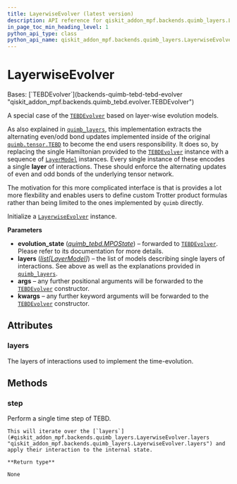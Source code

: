 ```yaml
---
title: LayerwiseEvolver (latest version)
description: API reference for qiskit_addon_mpf.backends.quimb_layers.LayerwiseEvolver in the latest version of qiskit-addon-mpf
in_page_toc_min_heading_level: 1
python_api_type: class
python_api_name: qiskit_addon_mpf.backends.quimb_layers.LayerwiseEvolver
---
```


# LayerwiseEvolver

<Class id="qiskit_addon_mpf.backends.quimb_layers.LayerwiseEvolver" isDedicatedPage={true} github="https://github.com/Qiskit/qiskit-addon-mpf/tree/stable/0.2/qiskit_addon_mpf/backends/quimb_layers/evolver.py#L21-L75" signature="LayerwiseEvolver(evolution_state, layers, *args, **kwargs)" modifiers="class">
  Bases: [`TEBDEvolver`](backends-quimb-tebd-tebd-evolver "qiskit_addon_mpf.backends.quimb_tebd.evolver.TEBDEvolver")

  A special case of the [`TEBDEvolver`](backends-quimb-tebd-tebd-evolver "qiskit_addon_mpf.backends.quimb_tebd.TEBDEvolver") based on layer-wise evolution models.

  As also explained in [`quimb_layers`](backends-quimb-layers#module-qiskit_addon_mpf.backends.quimb_layers "qiskit_addon_mpf.backends.quimb_layers"), this implementation extracts the alternating even/odd bond updates implemented inside of the original [`quimb.tensor.TEBD`](https://quimb.readthedocs.io/en/latest/autoapi/quimb/tensor/index.html#quimb.tensor.TEBD "(in quimb v1.9)") to become the end users responsibility. It does so, by replacing the single Hamiltonian provided to the [`TEBDEvolver`](backends-quimb-tebd-tebd-evolver "qiskit_addon_mpf.backends.quimb_tebd.TEBDEvolver") instance with a sequence of [`LayerModel`](backends-quimb-layers-layer-model "qiskit_addon_mpf.backends.quimb_layers.LayerModel") instances. Every single instance of these encodes a single **layer** of interactions. These should enforce the alternating updates of even and odd bonds of the underlying tensor network.

  The motivation for this more complicated interface is that is provides a lot more flexbility and enables users to define custom Trotter product formulas rather than being limited to the ones implemented by `quimb` directly.

  Initialize a [`LayerwiseEvolver`](#qiskit_addon_mpf.backends.quimb_layers.LayerwiseEvolver "qiskit_addon_mpf.backends.quimb_layers.LayerwiseEvolver") instance.

  **Parameters**

  *   **evolution\_state** ([*quimb\_tebd.MPOState*](backends-quimb-tebd-mpo-state "qiskit_addon_mpf.backends.quimb_tebd.MPOState")) – forwarded to [`TEBDEvolver`](backends-quimb-tebd-tebd-evolver "qiskit_addon_mpf.backends.quimb_tebd.TEBDEvolver"). Please refer to its documentation for more details.
  *   **layers** ([*list*](https://docs.python.org/3/library/stdtypes.html#list "(in Python v3.13)")*\[*[*LayerModel*](backends-quimb-layers-layer-model "qiskit_addon_mpf.backends.quimb_layers.LayerModel")*]*) – the list of models describing single layers of interactions. See above as well as the explanations provided in [`quimb_layers`](backends-quimb-layers#module-qiskit_addon_mpf.backends.quimb_layers "qiskit_addon_mpf.backends.quimb_layers").
  *   **args** – any further positional arguments will be forwarded to the [`TEBDEvolver`](backends-quimb-tebd-tebd-evolver "qiskit_addon_mpf.backends.quimb_tebd.TEBDEvolver") constructor.
  *   **kwargs** – any further keyword arguments will be forwarded to the [`TEBDEvolver`](backends-quimb-tebd-tebd-evolver "qiskit_addon_mpf.backends.quimb_tebd.TEBDEvolver") constructor.

  ## Attributes

  ### layers

  <Attribute id="qiskit_addon_mpf.backends.quimb_layers.LayerwiseEvolver.layers">
    The layers of interactions used to implement the time-evolution.
  </Attribute>

  ## Methods

  ### step

  <Function id="qiskit_addon_mpf.backends.quimb_layers.LayerwiseEvolver.step" github="https://github.com/Qiskit/qiskit-addon-mpf/tree/stable/0.2/qiskit_addon_mpf/backends/quimb_layers/evolver.py#L55-L75" signature="step()">
    Perform a single time step of TEBD.

    This will iterate over the [`layers`](#qiskit_addon_mpf.backends.quimb_layers.LayerwiseEvolver.layers "qiskit_addon_mpf.backends.quimb_layers.LayerwiseEvolver.layers") and apply their interaction to the internal state.

    **Return type**

    None
  </Function>
</Class>

